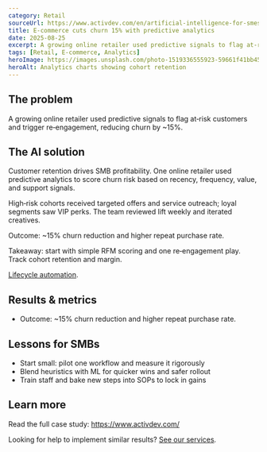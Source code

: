 ```yaml
---
category: Retail
sourceUrl: https://www.activdev.com/en/artificial-intelligence-for-smes-case-studies-examples/#:~:text=%20E
title: E‑commerce cuts churn 15% with predictive analytics
date: 2025-08-25
excerpt: A growing online retailer used predictive signals to flag at‑risk customers and trigger re‑engagement, reducing churn by ~15%.
tags: [Retail, E‑commerce, Analytics]
heroImage: https://images.unsplash.com/photo-1519336555923-59661f41bb45?q=80&w=1600&auto=format&fit=crop
heroAlt: Analytics charts showing cohort retention
---
```


## The problem

A growing online retailer used predictive signals to flag at‑risk customers and trigger re‑engagement, reducing churn by ~15%.

## The AI solution

Customer retention drives SMB profitability. One online retailer used predictive analytics to score churn risk based on recency, frequency, value, and support signals.

High‑risk cohorts received targeted offers and service outreach; loyal segments saw VIP perks. The team reviewed lift weekly and iterated creatives.

Outcome: ~15% churn reduction and higher repeat purchase rate.

Takeaway: start with simple RFM scoring and one re‑engagement play. Track cohort retention and margin.

[Lifecycle automation](/solutions).

## Results & metrics

- Outcome: ~15% churn reduction and higher repeat purchase rate.

## Lessons for SMBs

- Start small: pilot one workflow and measure it rigorously
- Blend heuristics with ML for quicker wins and safer rollout
- Train staff and bake new steps into SOPs to lock in gains

## Learn more

Read the full case study: <a href="https://www.activdev.com/" target="_blank" rel="noopener noreferrer">https://www.activdev.com/</a>

Looking for help to implement similar results? [See our services](/services).
